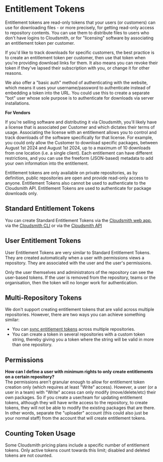 
# Entitlement Tokens

Entitlement tokens are read-only tokens that your users (or customers) can use for downloading files - or more precisely, for getting read-only access to repository contents. You can use them to distribute files to users who don't have logins to Cloudsmith, or for "licensing" software by associating an entitlement token per customer.

If you'd like to track downloads for specific customers, the best practice is to create an entitlement token per customer, then use that token when you're providing download links for them. It also means you can revoke their token if they've lapsed their subscription with you, or change it for other reasons.

We also offer a "basic auth" method of authenticating with the website, which means it uses your username/password to authenticate instead of embedding a token into the URL.  You could use this to create a separate "bot" user whose sole purpose is to authenticate for downloads via server installations. 

**For Vendors**

If you're selling software and distributing it via Cloudsmith, you'll likely have a license that is associated per Customer and which dictates their terms of usage. Associating the license with an entitlement allows you to control and track downloads of the software specifically for that license. For example, you could only allow the Customer to download specific packages, between August 1st 2024 and August 1st 2024, up to a maximum of 10 downloads from one location (i.e. a single client). Each entitlement can have different restrictions, and you can use the freeform (JSON-based) metadata to add your own information into the entitlement.

<Note variant="">
  Entitlement tokens are only available on private repositories, as by definition, public repositories are open and provide read-only access to anyone.  Entitlement Tokens also cannot be used to authenticate to the Cloudsmith API. Entitlement Tokens are used to authenticate for package downloads only.
</Note>


## Standard Entitlement Tokens

You can create Standard Entitlement Tokens via the [Cloudsmith web app](/software-distribution/entitlement-tokens-via-the-website-ui),  via the [Cloudsmith CLI](/software-distribution/entitlement-tokens-via-the-cloudsmith-cli) or via the [Cloudsmith API](/software-distribution/entitlement-tokens-via-the-cloudsmith-api) 

## User Entitlement Tokens

User Entitlement Tokens are very similar to Standard Entitlement Tokens. They are created automatically when a user with permissions views a repository.  They are associated with the user and the user's permissions. 

Only the user themselves and administrators of the repository can see the user-based tokens. If the user is removed from the repository, teams or the organisation, then the token will no longer work for authentication.

## Multi-Repository Tokens

We don't support creating entitlement tokens that are valid across multiple repositories.  However, there are two ways you can achieve something similar: 

- You can [sync entitlement tokens](/software-distribution/entitlement-tokens-via-the-cloudsmith-cli#synchronising-tokens) across multiple repositories.
- You can create a token in several repositories with a custom token string, thereby giving you a token where the string will be valid in more than one repository. 

## Permissions

**How can I define a user with minimum rights to only create entitlements on a certain repository?**  
The permissions aren't granular enough to allow for entitlement token creation only (which requires at least "Write" access). However, a user (or a user in a team) with "Write" access can only modify (move/delete/etc) their own packages. So if you create a user/team for updating entitlement tokens, although they will have write access to the repository, to create tokens, they will not be able to modify the existing packages that are there.  
In other words, separate the "uploader" account (this could also just be your normal staff) from the account that will create entitlement tokens.

## Counting Token Usage

Some Cloudsmith pricing plans include a specific number of entitlement tokens.  Only active tokens count towards this limit; disabled and deleted tokens are not counted.
